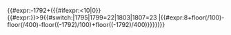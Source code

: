 {{#expr:{{{1|1}}}-1792+({{{2|1}}}{{#ifexpr:{{{3|1}}}<10|0}}{{#expr:{{{3|1}}}}}>9{{#switch:{{{1|1}}}|1795|1799=22|1803|1807=23
|{{#expr:8+floor({{{1|1}}}/100)-floor({{{1|1}}}/400)-floor(({{{1|1}}}-1792)/100)+floor(({{{1|1}}}-1792)/400)}}}})}}<noinclude>{{doc|content=

[[Category:法國共和曆模板|{{PAGENAME}}]]
}}</noinclude>